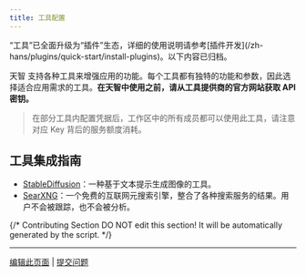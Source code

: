 ```yaml
---
title: 工具配置
---
```


<Warning>
    “工具”已全面升级为“插件”生态，详细的使用说明请参考[插件开发](/zh-hans/plugins/quick-start/install-plugins)。以下内容已归档。
</Warning>

天智 支持各种工具来增强应用的功能。每个工具都有独特的功能和参数，因此选择适合应用需求的工具。**在天智中使用之前，请从工具提供商的官方网站获取 API 密钥。**

> 在部分工具内配置凭据后，工作区中的所有成员都可以使用此工具，请注意对应 Key 背后的服务额度消耗。

## 工具集成指南

- [StableDiffusion](./stable-diffusion)：一种基于文本提示生成图像的工具。
- [SearXNG](./searxng)：一个免费的互联网元搜索引擎，整合了各种搜索服务的结果。用户不会被跟踪，也不会被分析。

{/*
Contributing Section
DO NOT edit this section!
It will be automatically generated by the script.
*/}

---

[编辑此页面](https://github.com/langgenius/dify-docs/edit/main/zh-hans/guides/tools/tool-configuration/readme.mdx) | [提交问题](https://github.com/langgenius/dify-docs/issues/new?template=docs.yml)

